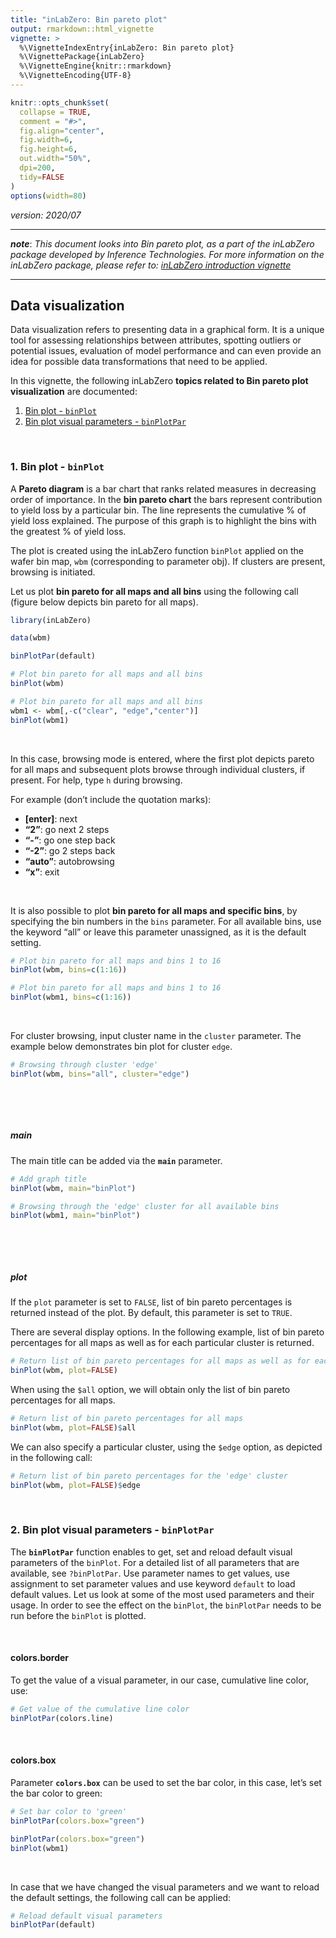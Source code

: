 ```yaml
---
title: "inLabZero: Bin pareto plot"
output: rmarkdown::html_vignette
vignette: >
  %\VignetteIndexEntry{inLabZero: Bin pareto plot}
  %\VignettePackage{inLabZero}
  %\VignetteEngine{knitr::rmarkdown}
  %\VignetteEncoding{UTF-8}  
---
```


```r
knitr::opts_chunk$set(
  collapse = TRUE,
  comment = "#>",
  fig.align="center",
  fig.width=6, 
  fig.height=6,
  out.width="50%",
  dpi=200,
  tidy=FALSE
)
options(width=80) 
```

_version: 2020/07_  


***

**_note_**: *This document looks into Bin pareto plot, as a part of the inLabZero package developed by Inference Technologies. For more  information on the inLabZero package, please refer to: [inLabZero introduction vignette](InLabIntro.html)*             
 
***


## Data visualization 

Data visualization refers to presenting data in a graphical form. It is a unique tool for assessing relationships between attributes, spotting outliers or potential issues, evaluation of model performance and can even provide an idea for possible data transformations that need to be applied.  

In this vignette, the following inLabZero **topics related to Bin pareto plot visualization** are documented:

1. [Bin plot - `binPlot`](#section1) 
2. [Bin plot visual parameters - `binPlotPar`](#section2) 


<br>

### 1. Bin plot - `binPlot` {#section1} 



A **Pareto diagram** is a bar chart that ranks related measures in decreasing order of importance. In the **bin pareto chart** the bars represent contribution to yield loss by a particular bin.  The line represents the cumulative % of yield loss explained. The purpose of this graph is to highlight the bins with the greatest % of yield loss.

The plot is created using the inLabZero function `binPlot`  applied on the wafer bin map, `wbm` (corresponding to parameter obj). If clusters are present, browsing is initiated.

Let us plot **bin pareto for all maps and all bins** using the following call (figure below depicts bin pareto for all maps). 


```r
library(inLabZero)  
```

```r
data(wbm)
```

```r
binPlotPar(default) 
```

```r
# Plot bin pareto for all maps and all bins
binPlot(wbm)
```

```r
# Plot bin pareto for all maps and all bins
wbm1 <- wbm[,-c("clear", "edge","center")]
binPlot(wbm1)
```

<br>


In this case, browsing mode is entered, where the first plot depicts pareto for all maps and subsequent plots browse through individual clusters, if present. For help, type `h` during browsing. 

For example (don't include the quotation marks):

<ul>
<li><strong>[enter]</strong>: next</li>
<li><strong>"2"</strong>: go next 2 steps</li>
<li><strong>"-"</strong>: go one step back</li>
<li><strong>"-2"</strong>: go 2 steps back</li>
<li><strong>"auto"</strong>: autobrowsing</li>
<li><strong>"x"</strong>: exit</li>
</ul>

<br>

It is also possible to plot **bin pareto for all maps and specific bins**, by specifying the bin numbers in the `bins` parameter. For all available bins, use the keyword "all" or leave this parameter unassigned, as it is the default setting.

```r
# Plot bin pareto for all maps and bins 1 to 16
binPlot(wbm, bins=c(1:16))
```

```r
# Plot bin pareto for all maps and bins 1 to 16 
binPlot(wbm1, bins=c(1:16))
```

<br>

For cluster browsing, input cluster name in the `cluster` parameter. The example below demonstrates bin plot for cluster `edge`. 


```r
# Browsing through cluster 'edge'  
binPlot(wbm, bins="all", cluster="edge")
```


<br> 

<br>

##### main


The main title can be added via the **`main`** parameter.

```r
# Add graph title
binPlot(wbm, main="binPlot")
```

```r
# Browsing through the 'edge' cluster for all available bins
binPlot(wbm1, main="binPlot")
```

<br> 

<br>

##### plot


If the `plot` parameter is set to `FALSE`, list of bin pareto percentages is returned instead of the plot. By default, this parameter is set to `TRUE`.

There are several display options. In the following example, list of bin pareto percentages for all maps as well as for each particular cluster is returned.

```r
# Return list of bin pareto percentages for all maps as well as for each cluster separately
binPlot(wbm, plot=FALSE)
```

When using the `$all` option, we will obtain only the list of bin pareto percentages for all maps.

```r
# Return list of bin pareto percentages for all maps
binPlot(wbm, plot=FALSE)$all
```

We can also specify a particular cluster, using the `$edge` option, as depicted in the following call:

```r
# Return list of bin pareto percentages for the 'edge' cluster
binPlot(wbm, plot=FALSE)$edge
```


<br>

### 2. Bin plot visual parameters - `binPlotPar` {#section2}  

The **`binPlotPar`** function enables to get, set and reload default visual parameters of the `binPlot`. For a detailed list of all parameters that are available, see `?binPlotPar`. Use parameter names to get values, use assignment to set parameter values and use keyword `default` to load default values. Let us look at some of the most used parameters and their usage. In order to see the effect on the `binPlot`, the `binPlotPar` needs to be run before the `binPlot` is plotted.  



<br> 


#### colors.border

To get the value of a visual parameter, in our case, cumulative line color, use: 

```r
# Get value of the cumulative line color
binPlotPar(colors.line)
```

<br>

#### colors.box

Parameter **`colors.box`**  can be used to set the bar color, in this case, let's set the bar color to green:

```r
# Set bar color to 'green'
binPlotPar(colors.box="green")
```

```r
binPlotPar(colors.box="green")
binPlot(wbm1)
```


<br> 

In case that we have changed the visual parameters and we want to reload the default settings, the following call can be applied: 

```r
# Reload default visual parameters
binPlotPar(default) 
```





